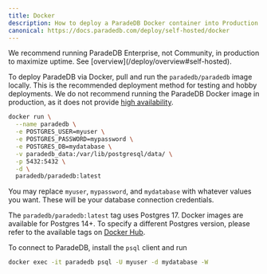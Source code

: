 ```yaml
---
title: Docker
description: How to deploy a ParadeDB Docker container into Production.
canonical: https://docs.paradedb.com/deploy/self-hosted/docker
---
```


<Note>
  We recommend running ParadeDB Enterprise, not Community, in production to
  maximize uptime. See [overview](/deploy/overview#self-hosted).
</Note>

To deploy ParadeDB via Docker, pull and run the `paradedb/paradedb` image locally. This is the recommended deployment method for
testing and hobby deployments. We do not recommend running the ParadeDB Docker image in production, as it
does not provide [high availability](/deploy/self-hosted/high-availability).

```bash
docker run \
  --name paradedb \
  -e POSTGRES_USER=myuser \
  -e POSTGRES_PASSWORD=mypassword \
  -e POSTGRES_DB=mydatabase \
  -v paradedb_data:/var/lib/postgresql/data/ \
  -p 5432:5432 \
  -d \
  paradedb/paradedb:latest
```

You may replace `myuser`, `mypassword`, and `mydatabase` with whatever values you want. These will be your database
connection credentials.

The `paradedb/paradedb:latest` tag uses Postgres 17. Docker images are available for Postgres 14+. To specify a different Postgres version, please refer to the available tags on [Docker Hub](https://hub.docker.com/r/paradedb/paradedb/tags).

To connect to ParadeDB, install the `psql` client and run

```bash
docker exec -it paradedb psql -U myuser -d mydatabase -W
```
